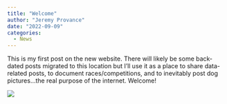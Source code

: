 ```yaml
---
title: "Welcome"
author: "Jeremy Provance"
date: "2022-09-09"
categories:
  - News
---
```


This is my first post on the new website. There will likely be some back-dated posts migrated to this location but I'll use it as a place to share data-related posts, to document races/competitions, and to inevitably post dog pictures...the real purpose of the internet. Welcome!

![](new-hampshire.jpeg)
